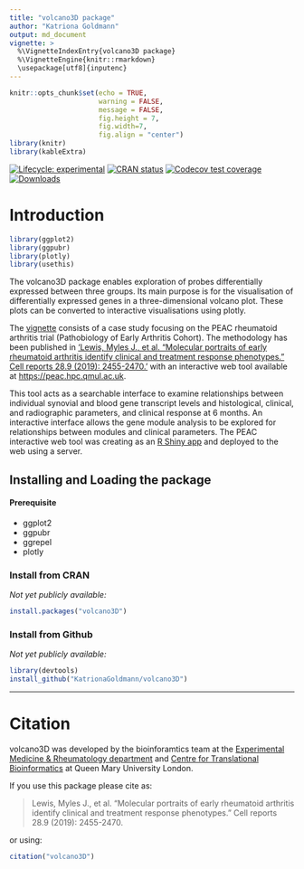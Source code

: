 ```yaml
---
title: "volcano3D package"
author: "Katriona Goldmann"
output: md_document
vignette: >
  %\VignetteIndexEntry{volcano3D package}
  %\VignetteEngine{knitr::rmarkdown}
  \usepackage[utf8]{inputenc}
---
```


```r
knitr::opts_chunk$set(echo = TRUE, 
                      warning = FALSE, 
                      message = FALSE, 
                      fig.height = 7, 
                      fig.width=7, 
                      fig.align = "center")
library(knitr)
library(kableExtra)
```


[![Lifecycle: experimental](https://img.shields.io/badge/lifecycle-experimental-orange.svg)](https://www.tidyverse.org/lifecycle/#experimental)
[![CRAN status](https://www.r-pkg.org/badges/version/volcano3D)](https://cran.r-project.org/package=volcano3D)
[![Codecov test coverage](https://codecov.io/gh/r-lib/volcano3D/branch/master/graph/badge.svg)](https://codecov.io/gh/r-lib/volcano3D?branch=master)
[![Downloads](https://cranlogs.r-pkg.org/badges/volcano3D?color=blue)](https://cran.rstudio.com/package=volcano3D)

# Introduction

```r
library(ggplot2)
library(ggpubr)
library(plotly)
library(usethis)
```


The volcano3D package enables exploration of probes differentially 
expressed between three groups. Its main purpose is for the
visualisation of differentially expressed genes in a three-dimensional
volcano plot. These plots can be converted to interactive visualisations using
plotly. 

The [vignette](https://katrionagoldmann.github.io/volcano3D/articles/Vignette.html) 
consists of a case study focusing on the PEAC 
rheumatoid arthritis trial (Pathobiology of Early Arthritis Cohort). 
The methodology has been published in 
['Lewis, Myles J., et al. "Molecular portraits of early rheumatoid arthritis 
identify clinical and treatment response phenotypes." Cell reports 28.9 (2019): 
2455-2470.'](https://www.cell.com/cell-reports/fulltext/S2211-1247(19)31007-1) 
with an interactive web tool available at 
[https://peac.hpc.qmul.ac.uk](https://peac.hpc.qmul.ac.uk).  

This tool acts as a searchable interface to examine relationships between individual 
synovial and blood gene transcript levels and histological, clinical, and 
radiographic parameters, and clinical response at 6 months. 
An interactive interface allows the gene module analysis to be explored for 
relationships between modules and clinical parameters. 
The PEAC interactive web tool was creating as an 
[R Shiny app](https://shiny.rstudio.com) and deployed to the web using a server. 


## Installing and Loading the package

#### Prerequisite

* ggplot2 
* ggpubr 
* ggrepel
* plotly

### Install from CRAN

*Not yet publicly available:*

```r
install.packages("volcano3D")
```


### Install from Github

*Not yet publicly available:*

```r
library(devtools)
install_github("KatrionaGoldmann/volcano3D")
```

---

# Citation

volcano3D was developed by the bioinforamtics team at the 
[Experimental Medicine & Rheumatology department](https://www.qmul.ac.uk/whri/emr/) 
and [Centre for Translational Bioinformatics](https://www.qmul.ac.uk/c4tb/) at 
Queen Mary University London. 

If you use this package please cite as: 

> Lewis, Myles J., et al. "Molecular portraits of early rheumatoid arthritis 
identify clinical and treatment response phenotypes." Cell reports 28.9 (2019): 
2455-2470.

or using:

```r
citation("volcano3D")
```

